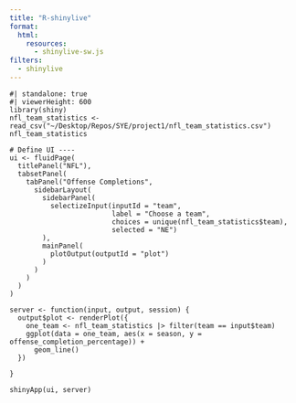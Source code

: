 ```yaml
---
title: "R-shinylive"
format:
  html:
    resources:
      - shinylive-sw.js
filters: 
  - shinylive
---
```


```shinylive-r
#| standalone: true
#| viewerHeight: 600
library(shiny)
nfl_team_statistics <- read_csv("~/Desktop/Repos/SYE/project1/nfl_team_statistics.csv")
nfl_team_statistics

# Define UI ----
ui <- fluidPage(
  titlePanel("NFL"),
  tabsetPanel(
    tabPanel("Offense Completions",
      sidebarLayout(
        sidebarPanel(
          selectizeInput(inputId = "team",
                         label = "Choose a team",
                         choices = unique(nfl_team_statistics$team),
                         selected = "NE")
        ),
        mainPanel(
          plotOutput(outputId = "plot")
        )
      )
    )
  )
)

server <- function(input, output, session) {
  output$plot <- renderPlot({
    one_team <- nfl_team_statistics |> filter(team == input$team)
    ggplot(data = one_team, aes(x = season, y = offense_completion_percentage)) +
      geom_line()
  })

}

shinyApp(ui, server)
```

